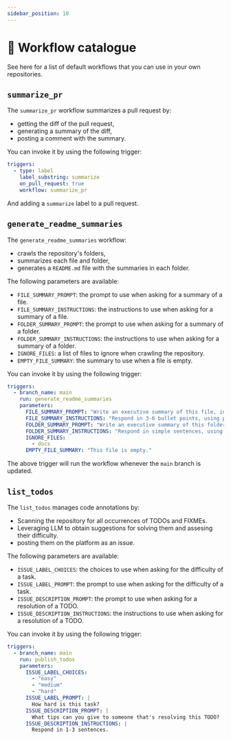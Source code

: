 ```yaml
---
sidebar_position: 10
---
```


# 🌊 Workflow catalogue

See here for a list of default workflows that you can use in your own repositories.

## `summarize_pr`

The `summarize_pr` workflow summarizes a pull request by:
- getting the diff of the pull request,
- generating a summary of the diff,
- posting a comment with the summary.

You can invoke it by using the following trigger:

```yaml
triggers:
  - type: label
    label_substring: summarize
    on_pull_request: true
    workflow: summarize_pr
```

And adding a `summarize` label to a pull request.

## `generate_readme_summaries`

The `generate_readme_summaries` workflow:
- crawls the repository's folders,
- summarizes each file and folder,
- generates a `README.md` file with the summaries in each folder.

The following parameters are available:
- `FILE_SUMMARY_PROMPT`: the prompt to use when asking for a summary of a file.
- `FILE_SUMMARY_INSTRUCTIONS`: the instructions to use when asking for a summary of a file.
- `FOLDER_SUMMARY_PROMPT`: the prompt to use when asking for a summary of a folder.
- `FOLDER_SUMMARY_INSTRUCTIONS`: the instructions to use when asking for a summary of a folder.
- `IGNORE_FILES`: a list of files to ignore when crawling the repository.
- `EMPTY_FILE_SUMMARY`: the summary to use when a file is empty.

You can invoke it by using the following trigger:

```yaml
triggers:
  - branch_name: main
    run: generate_readme_summaries
    parameters:
      FILE_SUMMARY_PROMPT: "Write an executive summary of this file, intended for someone seeing it for the first time. Write 3-6 bullet points, prefixed with emojis."
      FILE_SUMMARY_INSTRUCTIONS: "Respond in 3-6 bullet points, using plenty of emojis."
      FOLDER_SUMMARY_PROMPT: "Write an executive summary of this folder, intended for someone seeing it for the first time. Respond in 3-5 sentences."
      FOLDER_SUMMARY_INSTRUCTIONS: "Respond in simple sentences, using plenty of emojis."
      IGNORE_FILES:
        - docs
      EMPTY_FILE_SUMMARY: "This file is empty."
```

The above trigger will run the workflow whenever the `main` branch is updated.


## `list_todos`

The `list_todos` manages code annotations by: 
- Scanning the repository for all occurrences of TODOs and FIXMEs.
- Leveraging LLM to obtain suggestions for solving them and assesing their difficulty.
- posting them on the platform as an issue.

The following parameters are available:
- `ISSUE_LABEL_CHOICES`: the choices to use when asking for the difficulty of a task.
- `ISSUE_LABEL_PROMPT`: the prompt to use when asking for the difficulty of a task.
- `ISSUE_DESCRIPTION_PROMPT`: the prompt to use when asking for a resolution of a TODO.
- `ISSUE_DESCRIPTION_INSTRUCTIONS`: the instructions to use when asking for a resolution of a TODO.

You can invoke it by using the following trigger:

```yaml
triggers:
  - branch_name: main
    run: publish_todos
    parameters:
      ISSUE_LABEL_CHOICES:
        - "easy"
        - "medium"
        - "hard"
      ISSUE_LABEL_PROMPT: |
        How hard is this task?
      ISSUE_DESCRIPTION_PROMPT: |
        What tips can you give to someone that's resolving this TODO?
      ISSUE_DESCRIPTION_INSTRUCTIONS: |
        Respond in 1-3 sentences.
```